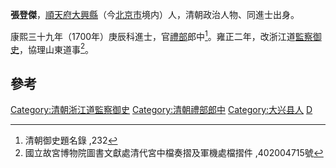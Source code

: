 '''張登傑'''，[[順天府|順天府]][[大兴县_(金朝)|大興縣]]（今[[北京市|北京市]]境内）人，清朝政治人物、同進士出身。

康熙三十九年（1700年）庚辰科進士，官[[禮部|禮部]]郎中<ref>清朝御史題名錄 ,232</ref>。雍正二年，改浙江道[[監察御史|監察御史]]，協理山東道事<ref>國立故宮博物院圖書文獻處清代宮中檔奏摺及軍機處檔摺件 ,402004715號</ref>。

==參考==
{{Reflist}}
{{清朝官员小作品}}
{{康熙三十九年庚辰科殿試金榜}}
{{DEFAULTSORT:Zhang張}}
[[Category:清朝浙江道監察御史|Category:清朝浙江道監察御史]]
[[Category:清朝禮部郎中|Category:清朝禮部郎中]]
[[Category:大兴县人|Category:大兴县人]]
[[Category:张姓|D]]